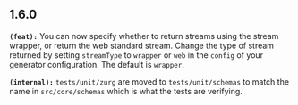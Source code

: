## 1.6.0
**`(feat):`** You can now specify whether to return streams using the stream wrapper, or return the web standard stream.
Change the type of stream returned by setting `streamType` to `wrapper` or `web` in the `config` of your generator configuration.
The default is `wrapper`.


**`(internal):`** `tests/unit/zurg` are moved to `tests/unit/schemas` to match the name in `src/core/schemas` which is what the tests are verifying.



